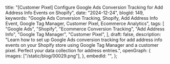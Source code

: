   title:
    "[Customer Pixel] Configure Google Ads Conversion Tracking for Add Address Info Events on Shopify",
  date: "2024-12-24",
  blogId: 149,
  keywords:
    "Google Ads Conversion Tracking, Shopify, Add Address Info Event, Google Tag Manager, Customer Pixel, Ecommerce Analytics",
  tags: [
    "Google Ads",
    "Shopify",
    "Ecommerce Conversion Tracking",
    "Add Address Info",
    "Google Tag Manager",
    "Customer Pixel",
  ],
  draft: false,
  description:
    "Learn how to set up Google Ads conversion tracking for add address info events on your Shopify store using Google Tag Manager and a customer pixel. Perfect your data collection for address entries.",
  openGraph: {
    images: ["/static/blog/00029.png"],
  },
  embedId: "",
};

<DataLayerCodeBlock fileName="add_address_info.js" />

